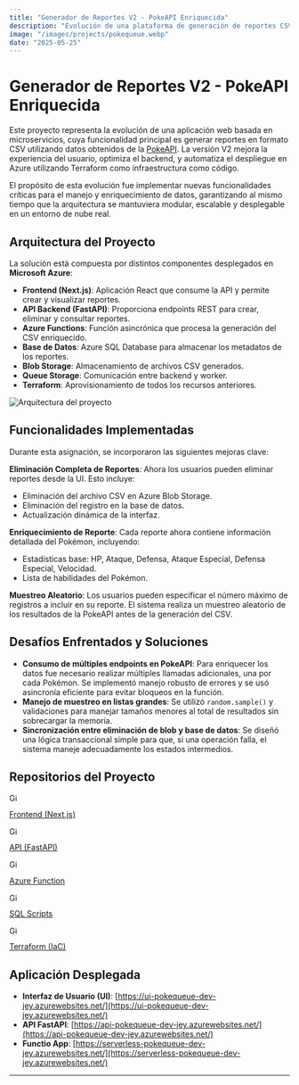 ```yaml
---
title: "Generador de Reportes V2 - PokeAPI Enriquecida"
description: "Evolución de una plataforma de generación de reportes CSV con enriquecimiento de datos, eliminaciones avanzadas y muestreo aleatorio. Desplegado en Azure y gestionado con Terraform."
image: "/images/projects/pokequeue.webp"
date: "2025-05-25"
---
```


# Generador de Reportes V2 - PokeAPI Enriquecida

Este proyecto representa la evolución de una aplicación web basada en microservicios, cuya funcionalidad principal es generar reportes en formato CSV utilizando datos obtenidos de la [PokeAPI](https://pokeapi.co/). La versión V2 mejora la experiencia del usuario, optimiza el backend, y automatiza el despliegue en Azure utilizando Terraform como infraestructura como código.

El propósito de esta evolución fue implementar nuevas funcionalidades críticas para el manejo y enriquecimiento de datos, garantizando al mismo tiempo que la arquitectura se mantuviera modular, escalable y desplegable en un entorno de nube real.

## Arquitectura del Proyecto

La solución está compuesta por distintos componentes desplegados en **Microsoft Azure**:

- **Frontend (Next.js)**: Aplicación React que consume la API y permite crear y visualizar reportes.
- **API Backend (FastAPI)**: Proporciona endpoints REST para crear, eliminar y consultar reportes.
- **Azure Functions**: Función asincrónica que procesa la generación del CSV enriquecido.
- **Base de Datos**: Azure SQL Database para almacenar los metadatos de los reportes.
- **Blob Storage**: Almacenamiento de archivos CSV generados.
- **Queue Storage**: Comunicación entre backend y worker.
- **Terraform**: Aprovisionamiento de todos los recursos anteriores.

![Arquitectura del proyecto](/images/projects/pokequeue.png)


## Funcionalidades Implementadas

Durante esta asignación, se incorporaron las siguientes mejoras clave:

 **Eliminación Completa de Reportes**: Ahora los usuarios pueden eliminar reportes desde la UI. Esto incluye:
  - Eliminación del archivo CSV en Azure Blob Storage.
  - Eliminación del registro en la base de datos.
  - Actualización dinámica de la interfaz.

 **Enriquecimiento de Reporte**: Cada reporte ahora contiene información detallada del Pokémon, incluyendo:
  - Estadísticas base: HP, Ataque, Defensa, Ataque Especial, Defensa Especial, Velocidad.
  - Lista de habilidades del Pokémon.

 **Muestreo Aleatorio**: Los usuarios pueden especificar el número máximo de registros a incluir en su reporte. El sistema realiza un muestreo aleatorio de los resultados de la PokeAPI antes de la generación del CSV.

## Desafíos Enfrentados y Soluciones

- **Consumo de múltiples endpoints en PokeAPI**: Para enriquecer los datos fue necesario realizar múltiples llamadas adicionales, una por cada Pokémon. Se implementó manejo robusto de errores y se usó asincronía eficiente para evitar bloqueos en la función.
- **Manejo de muestreo en listas grandes**: Se utilizó `random.sample()` y validaciones para manejar tamaños menores al total de resultados sin sobrecargar la memoria.
- **Sincronización entre eliminación de blob y base de datos**: Se diseñó una lógica transaccional simple para que, si una operación falla, el sistema maneje adecuadamente los estados intermedios.

## Repositorios del Proyecto

<div class="flex gap-4 pt-5 items-center">
  <div class="popUp flex justify-center items-center flex-col">
    <a href='https://github.com/Jey1601/poke.queue.ui.git' target="_blank">
        <img src='/images/github-icon.webp' alt='GitHub' width={100} height={100} style="width: 1.5vw; min-width: 20px;" />
        <p>Frontend (Next.js)</p>
    </a>
  </div>
  <div class="popUp flex justify-center items-center flex-col">
    <a href='https://github.com/Jey1601/poke.queue.api.git' target="_blank">
        <img src='/images/github-icon.webp' alt='GitHub' width={100} height={100} style="width: 1.5vw; min-width: 20px;" />
        <p>API (FastAPI)</p>
    </a>
  </div>
  <div class="popUp flex justify-center items-center flex-col">
    <a href='https://github.com/Jey1601/poke.queue.function.git' target="_blank">
        <img src='/images/github-icon.webp' alt='GitHub' width={100} height={100} style="width: 1.5vw; min-width: 20px;" />
        <p>Azure Function</p>
    </a>
  </div>
  <div class="popUp flex justify-center items-center flex-col">
    <a href='https://github.com/Jey1601/poke.queue.sql.git' target="_blank">
        <img src='/images/github-icon.webp' alt='GitHub' width={100} height={100} style="width: 1.5vw; min-width: 20px;" />
        <p>SQL Scripts</p>
    </a>
  </div>
  <div class="popUp flex justify-center items-center flex-col">
    <a href='https://github.com/Jey1601/poke.terraform.git' target="_blank">
        <img src='/images/github-icon.webp' alt='GitHub' width={100} height={100} style="width: 1.5vw; min-width: 20px;" />
        <p>Terraform (IaC)</p>
    </a>
  </div>
</div>

## Aplicación Desplegada

- **Interfaz de Usuario (UI)**: [https://ui-pokequeue-dev-jey.azurewebsites.net/](https://ui-pokequeue-dev-jey.azurewebsites.net/)
- **API FastAPI**: [https://api-pokequeue-dev-jey.azurewebsites.net/](https://api-pokequeue-dev-jey.azurewebsites.net/)
- **Functio App**: [https://serverless-pokequeue-dev-jey.azurewebsites.net/](https://serverless-pokequeue-dev-jey.azurewebsites.net/)
---